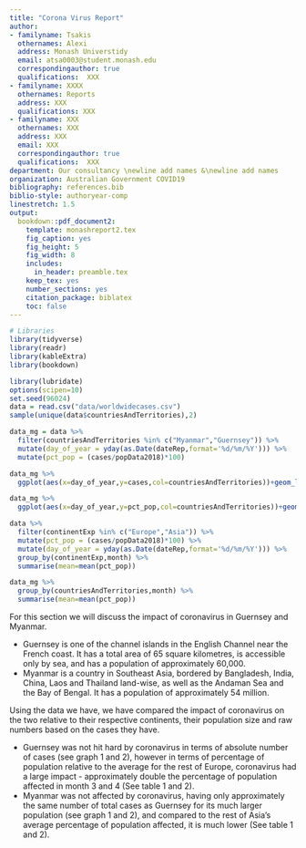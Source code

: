 ```yaml
---
title: "Corona Virus Report"
author:
- familyname: Tsakis
  othernames: Alexi
  address: Monash Universtidy
  email: atsa0003@student.monash.edu
  correspondingauthor: true
  qualifications:  XXX
- familyname: XXXX
  othernames: Reports
  address: XXX
  qualifications: XXX
- familyname: XXX
  othernames: XXX
  address: XXX
  email: XXX
  correspondingauthor: true
  qualifications:  XXX
department: Our consultancy \newline add names &\newline add names
organization: Australian Government COVID19
bibliography: references.bib
biblio-style: authoryear-comp
linestretch: 1.5
output:
  bookdown::pdf_document2:
    template: monashreport2.tex
    fig_caption: yes
    fig_height: 5
    fig_width: 8
    includes:
      in_header: preamble.tex
    keep_tex: yes
    number_sections: yes
    citation_package: biblatex
    toc: false
---
```


```r
# Libraries
library(tidyverse)
library(readr)
library(kableExtra)
library(bookdown)
```

\section*{Country XX1 and YY1"}

\section*{Country XX2 and YY2}

\section*{Country Myanmar and Guernsey}

```r
library(lubridate)
options(scipen=10)
set.seed(96024)
data = read.csv("data/worldwidecases.csv")
sample(unique(data$countriesAndTerritories),2)

data_mg = data %>%
  filter(countriesAndTerritories %in% c("Myanmar","Guernsey")) %>%
  mutate(day_of_year = yday(as.Date(dateRep,format='%d/%m/%Y'))) %>%
  mutate(pct_pop = (cases/popData2018)*100)

data_mg %>%
  ggplot(aes(x=day_of_year,y=cases,col=countriesAndTerritories))+geom_line()

data_mg %>%
  ggplot(aes(x=day_of_year,y=pct_pop,col=countriesAndTerritories))+geom_line()

data %>%
  filter(continentExp %in% c("Europe","Asia")) %>%
  mutate(pct_pop = (cases/popData2018)*100) %>%
  mutate(day_of_year = yday(as.Date(dateRep,format='%d/%m/%Y'))) %>%
  group_by(continentExp,month) %>%
  summarise(mean=mean(pct_pop))

data_mg %>%
  group_by(countriesAndTerritories,month) %>%
  summarise(mean=mean(pct_pop))
```
For this section we will discuss the impact of coronavirus in Guernsey and Myanmar.

- Guernsey is one of the channel islands in the English Channel near the French coast. It has a total area of 65 square kilometres, is accessible only by sea, and has a population of approximately 60,000.
- Myanmar is a country in Southeast Asia, bordered by Bangladesh, India, China, Laos and Thailand land-wise, as well as the Andaman Sea and the Bay of Bengal. It has a population of approximately 54 million.

Using the data we have, we have compared the impact of coronavirus on the two relative to their respective continents, their population size and raw numbers based on the cases they have.

- Guernsey was not hit hard by coronavirus in terms of absolute number of cases (see graph 1 and 2), however in terms of percentage of population relative to the average for the rest of Europe, coronavirus had a large impact - approximately double the percentage of population affected in month 3 and 4 (See table 1 and 2).
- Myanmar was not affected by coronavirus, having only approximately the same number of total cases as Guernsey for its much larger population (see graph 1 and 2), and compared to the rest of Asia's average percentage of population affected, it is much lower (See table 1 and 2).
